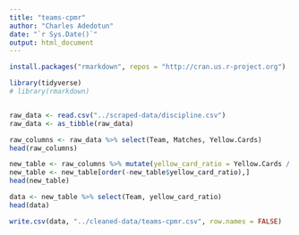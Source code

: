 ```yaml
---
title: "teams-cpmr"
author: "Charles Adedotun"
date: "`r Sys.Date()`"
output: html_document
---
```


```r
install.packages("rmarkdown", repos = "http://cran.us.r-project.org")
```

```r
library(tidyverse)
# library(rmarkdown)
```

```r
```

```r
raw_data <- read.csv("../scraped-data/discipline.csv")
raw_data <- as_tibble(raw_data)
```

```r
raw_columns <- raw_data %>% select(Team, Matches, Yellow.Cards)
head(raw_columns)
```
```r
new_table <- raw_columns %>% mutate(yellow_card_ratio = Yellow.Cards / Matches)
new_table <- new_table[order(-new_table$yellow_card_ratio),]
head(new_table)
```

```r
data <- new_table %>% select(Team, yellow_card_ratio)
head(data)
```

```r
write.csv(data, "../cleaned-data/teams-cpmr.csv", row.names = FALSE)
```
